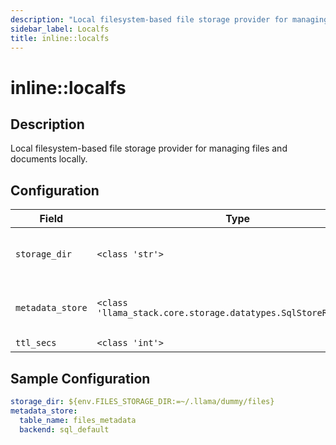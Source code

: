 ```yaml
---
description: "Local filesystem-based file storage provider for managing files and documents locally."
sidebar_label: Localfs
title: inline::localfs
---
```


# inline::localfs

## Description

Local filesystem-based file storage provider for managing files and documents locally.

## Configuration

| Field | Type | Required | Default | Description |
|-------|------|----------|---------|-------------|
| `storage_dir` | `<class 'str'>` | No |  | Directory to store uploaded files |
| `metadata_store` | `<class 'llama_stack.core.storage.datatypes.SqlStoreReference'>` | No |  | SQL store configuration for file metadata |
| `ttl_secs` | `<class 'int'>` | No | 31536000 |  |

## Sample Configuration

```yaml
storage_dir: ${env.FILES_STORAGE_DIR:=~/.llama/dummy/files}
metadata_store:
  table_name: files_metadata
  backend: sql_default
```
